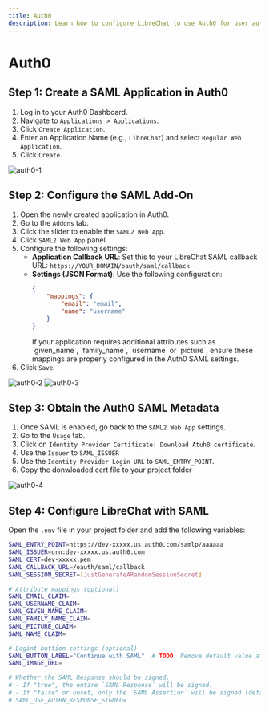 ```yaml
---
title: Auth0
description: Learn how to configure LibreChat to use Auth0 for user authentication.
---
```


# Auth0

## Step 1: Create a SAML Application in Auth0

1. Log in to your Auth0 Dashboard.
2. Navigate to `Applications > Applications`.
3. Click `Create Application`.
4. Enter an Application Name (e.g., `LibreChat`) and select `Regular Web Application`.
5. Click `Create`.

![auth0-1](/images/docs/configuration/authentication/SAML/auth0/1.png)


## Step 2: Configure the SAML Add-On

1. Open the newly created application in Auth0.
2. Go to the `Addons` tab.
3. Click the slider to enable the `SAML2 Web App`.
4. Click `SAML2 Web App` panel.
5. Configure the following settings:
   - **Application Callback URL**: Set this to your LibreChat SAML callback URL:
   `https://YOUR_DOMAIN/oauth/saml/callback`
   - **Settings (JSON Format)**: Use the following configuration:
        ```json
        {
            "mappings": {
                "email": "email",
                "name": "username"
            }
        }
        ```
        <Callout type="note" title="note">
        If your application requires additional attributes such as `given_name`,
        `family_name`, `username` or `picture`, ensure these mappings are properly
        configured in the Auth0 SAML settings.
        </Callout>
6. Click `Save`.


![auth0-2](/images/docs/configuration/authentication/SAML/auth0/2.png)
![auth0-3](/images/docs/configuration/authentication/SAML/auth0/3.png)

## Step 3: Obtain the Auth0 SAML Metadata

1. Once SAML is enabled, go back to the `SAML2 Web App` settings.
2. Go to the `Usage` tab.
3. Click on `Identity Provider Certificate: Download Atuh0 certificate`.
4. Use the `Issuer` to `SAML_ISSUER`
5. Use the `Identity Provider Login URL` to `SAML_ENTRY_POINT`.
6. Copy the donwloaded cert file to your project folder

![auth0-4](/images/docs/configuration/authentication/SAML/auth0/4a.png)

## Step 4: Configure LibreChat with SAML

Open the `.env` file in your project folder and add the following variables:

  ```bash filename=".env"
  SAML_ENTRY_POINT=https://dev-xxxxx.us.auth0.com/samlp/aaaaaa
  SAML_ISSUER=urn:dev-xxxxx.us.auth0.com
  SAML_CERT=dev-xxxxx.pem
  SAML_CALLBACK_URL=/oauth/saml/callback
  SAML_SESSION_SECRET=[JustGenerateARandomSessionSecret]

  # Attribute mappings (optional)
  SAML_EMAIL_CLAIM=
  SAML_USERNAME_CLAIM=
  SAML_GIVEN_NAME_CLAIM=
  SAML_FAMILY_NAME_CLAIM=
  SAML_PICTURE_CLAIM=
  SAML_NAME_CLAIM=

  # Logint buttion settings (optional)
  SAML_BUTTON_LABEL="Continue with SAML"  # TODO: Remove default value after adding the word to Locize.
  SAML_IMAGE_URL=

  # Whether the SAML Response should be signed.
  # - If "true", the entire `SAML Response` will be signed.
  # - If "false" or unset, only the `SAML Assertion` will be signed (default behavior).
  # SAML_USE_AUTHN_RESPONSE_SIGNED=
  ```